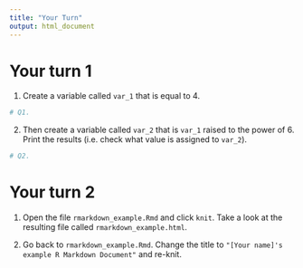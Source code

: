 ```yaml
---
title: "Your Turn"
output: html_document
---
```


# Your turn 1

1. Create a variable called `var_1` that is equal to 4.

```r
# Q1.

```


2. Then create a variable called `var_2` that is `var_1` raised to the power of 6. Print the results (i.e. check what value is assigned to `var_2`).

```r
# Q2.

```




# Your turn 2

1. Open the file `rmarkdown_example.Rmd` and click `knit`. Take a look at the resulting file called `rmarkdown_example.html`. 


2. Go back to `rmarkdown_example.Rmd`. Change the title to `"[Your name]'s example R Markdown Document"` and re-knit.



